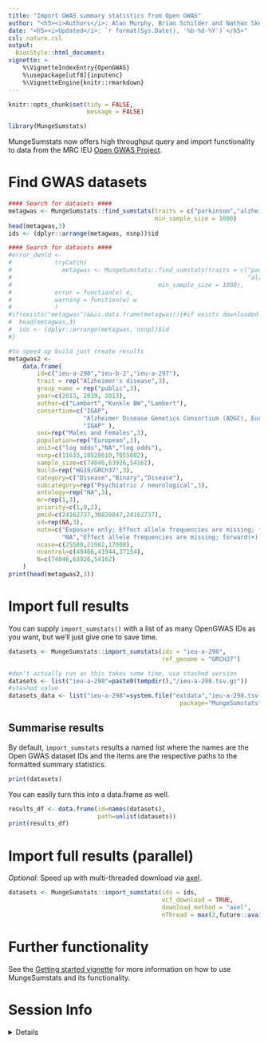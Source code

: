 ```yaml
---
title: "Import GWAS summary statistics from Open GWAS"
author: "<h5><i>Authors</i>: Alan Murphy, Brian Schilder and Nathan Skene</h5>"
date: "<h5><i>Updated</i>: `r format(Sys.Date(), '%b-%d-%Y')`</h5>"
csl: nature.csl
output:
  BiocStyle::html_document:
vignette: >
    %\VignetteIndexEntry{OpenGWAS} 
    %\usepackage[utf8]{inputenc}
    %\VignetteEngine{knitr::rmarkdown}
---
```


```r
knitr::opts_chunk$set(tidy = FALSE,
                      message = FALSE)
```

```r
library(MungeSumstats)
```

MungeSumstats now offers high throughput query and import functionality to data 
from the MRC IEU [Open GWAS Project](https://gwas.mrcieu.ac.uk/).


# Find GWAS datasets 

```r
#### Search for datasets ####
metagwas <- MungeSumstats::find_sumstats(traits = c("parkinson","alzheimer"), 
                                         min_sample_size = 1000)
head(metagwas,3)
ids <- (dplyr::arrange(metagwas, nsnp))$id  
```

```r
#### Search for datasets ####
#error_dwnld <-
#            tryCatch(
#              metagwas <- MungeSumstats::find_sumstats(traits = c("parkinson",
#                                                                  "alzheimer"), 
#                                         min_sample_size = 1000),
#            error = function(e) e,
#            warning = function(w) w
#            )
#if(exists("metagwas")&&is.data.frame(metagwas)){#if exists downloaded fine
#  head(metagwas,3)
#  ids <- (dplyr::arrange(metagwas, nsnp))$id  
#}

#to speed up build just create results
metagwas2 <- 
    data.frame(
        id=c("ieu-a-298","ieu-b-2","ieu-a-297"),
        trait = rep("Alzheimer's disease",3),
        group_name = rep("public",3),
        year=c(2013, 2019, 2013),
        author=c("Lambert","Kunkle BW","Lambert"),
        consortium=c("IGAP",
                     "Alzheimer Disease Genetics Consortium (ADGC), European Alzheimer's Disease Initiative (EADI), Cohorts for Heart and Aging Research in Genomic Epidemiology Consortium (CHARGE), Genetic and Environmental Risk in AD/Defining Genetic, Polygenic and Environmental Risk for Alzheimer's Disease Consortium (GERAD/PERADES),",
                     "IGAP" ),
        sex=rep("Males and Females",3),
        population=rep("European",3),
        unit=c("log odds","NA","log odds"),
        nsnp=c(11633,10528610,7055882),
        sample_size=c(74046,63926,54162),
        build=rep("HG19/GRCh37",3),
        category=c("Disease","Binary","Disease"),
        subcategory=rep("Psychiatric / neurological",3),
        ontology=rep("NA",3),
        mr=rep(1,3),
        priority=c(1,0,2),
        pmid=c(24162737,30820047,24162737),
        sd=rep(NA,3),
        note=c("Exposure only; Effect allele frequencies are missing; forward(+) strand",
               "NA","Effect allele frequencies are missing; forward(+) strand"),
        ncase=c(25580,21982,17008),
        ncontrol=c(48466,41944,37154),
        N=c(74046,63926,54162)
    )
print(head(metagwas2,3))
```

# Import full results

You can supply `import_sumstats()` with a list of as many OpenGWAS IDs as you 
want, but we'll just give one to save time. 

```r
datasets <- MungeSumstats::import_sumstats(ids = "ieu-a-298",
                                           ref_genome = "GRCH37")
```

```r
#don't actually run as this takes some time, use stashed version
datasets <- list("ieu-a-298"=paste0(tempdir(),"/ieu-a-298.tsv.gz"))
#stashed value
datasets_data <- list("ieu-a-298"=system.file("extdata","ieu-a-298.tsv.gz",
                                                package="MungeSumstats"))

```

## Summarise results 

By default, `import_sumstats` results a named list where the names are the Open 
GWAS dataset IDs and the items are the respective paths to the formatted summary
statistics.

```r
print(datasets)
```

You can easily turn this into a data.frame as well. 

```r
results_df <- data.frame(id=names(datasets), 
                         path=unlist(datasets))
print(results_df)
```




# Import full results (parallel)

*Optional*: Speed up with multi-threaded download via [axel](https://github.com/axel-download-accelerator/axel).  

```r
datasets <- MungeSumstats::import_sumstats(ids = ids, 
                                           vcf_download = TRUE, 
                                           download_method = "axel", 
                                           nThread = max(2,future::availableCores()-2))
```

# Further functionality

See the [Getting started vignette](https://neurogenomics.github.io/MungeSumstats/articles/MungeSumstats.html)
for more information on how to use MungeSumstats and its functionality.


# Session Info

<details>

```r
utils::sessionInfo()
```

</details>
